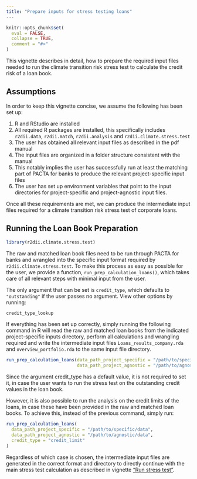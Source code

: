 ```yaml
---
title: "Prepare inputs for stress testing loans"
---
```


```r
knitr::opts_chunk$set(
  eval = FALSE,
  collapse = TRUE,
  comment = "#>"
)
```

This vignette describes in detail, how to prepare the required input files
needed to run the climate transition risk stress test to calculate the credit
risk of a loan book.

## Assumptions

In order to keep this vignette concise, we assume the following has been set up:

1. R and RStudio are installed
2. All required R packages are installed, this specifically includes
`r2dii.data`, `r2dii.match`, `r2dii.analysis` and `r2dii.climate.stress.test`
1. The user has obtained all relevant input files as described in the pdf manual
1. The input files are organized in a folder structure consistent with the manual
1. This notably implies the user has successfully run at least the matching
part of PACTA for banks to produce the relevant project-specific input files
1. The user has set up environment variables that point to the input directories
for project-specific and project-agnostic input files.

Once all these requirements are met, we can produce the intermediate input files
required for a climate transition risk stress test of corporate loans.

## Running the Loan Book Preparation

```r
library(r2dii.climate.stress.test)
```

The raw and matched loan book files need to be run through PACTA for banks and
wrangled into the specific input format required by `r2dii.climate.stress.test`.
To make this process as easy as possible for the user, we provide a function,
`run_prep_calculation_loans()`, which takes care of all relevant steps with
minimal input from the user.

The only argument that can be set is `credit_type`, which defaults to
`"outstanding"` if the user passes no argument. View other options by running:

```r
credit_type_lookup
```

If everything has been set up correctly, simply running the following command in
R will read the raw and matched loan books from the indicated project-specific
inputs directory, perform all calculations and wrangling required and write the
intermediate input files `Loans_results_company.rda` and `overview_portfolio.rda`
to the same input file directory.

```r
run_prep_calculation_loans(data_path_project_specific = "/path/to/specific/data",
                           data_path_project_agnostic = "/path/to/agnostic/data")
```

Since the argument credit_type has a default value, it is not required to set it,
in case the user wants to run the stress test on the outstanding credit values
in the loan book.

However, it is also possible to run the analysis on the credit limits of the
loans, in case these have been provided in the raw and matched loan books. To
achieve this, instead of the previous command, simply run:

```r
run_prep_calculation_loans(
  data_path_project_specific = "/path/to/specific/data",
  data_path_project_agnostic = "/path/to/agnostic/data",
  credit_type = "credit_limit"
)
```

Regardless of which case is chosen, the intermediate input files are generated
in the correct format and directory to directly continue with the main stress
test calculation as described in vignette ["Run stress test"](https://2degreesinvesting.github.io/r2dii.climate.stress.test/articles/articles/run-stress-test.html).
